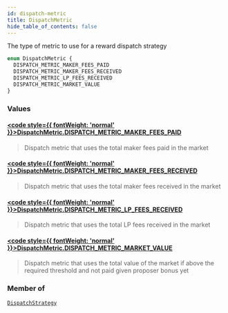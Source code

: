 ```yaml
---
id: dispatch-metric
title: DispatchMetric
hide_table_of_contents: false
---
```








The type of metric to use for a reward dispatch strategy

```graphql
enum DispatchMetric {
  DISPATCH_METRIC_MAKER_FEES_PAID
  DISPATCH_METRIC_MAKER_FEES_RECEIVED
  DISPATCH_METRIC_LP_FEES_RECEIVED
  DISPATCH_METRIC_MARKET_VALUE
}
```


### Values

#### [<code style={{ fontWeight: 'normal' }}>DispatchMetric.<b>DISPATCH_METRIC_MAKER_FEES_PAID</b></code>](#) 
> Dispatch metric that uses the total maker fees paid in the market
> 

#### [<code style={{ fontWeight: 'normal' }}>DispatchMetric.<b>DISPATCH_METRIC_MAKER_FEES_RECEIVED</b></code>](#) 
> Dispatch metric that uses the total maker fees received in the market
> 

#### [<code style={{ fontWeight: 'normal' }}>DispatchMetric.<b>DISPATCH_METRIC_LP_FEES_RECEIVED</b></code>](#) 
> Dispatch metric that uses the total LP fees received in the market
> 

#### [<code style={{ fontWeight: 'normal' }}>DispatchMetric.<b>DISPATCH_METRIC_MARKET_VALUE</b></code>](#) 
> Dispatch metric that uses the total value of the market if above the required threshold and not paid given proposer bonus yet
> 



### Member of

[`DispatchStrategy`](/mainnet/api/graphql/objects/dispatch-strategy)  <Badge class="secondary" text="object"/>



